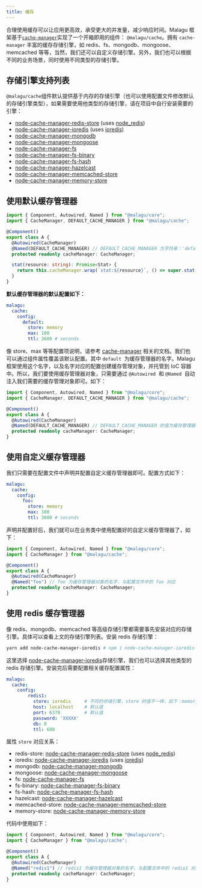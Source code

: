 ```yaml
---
title: 缓存
---
```


合理使用缓存可以让应用更高效，承受更大的并发量，减少响应时间。Malagu 框架基于[`cache-manager`](https://www.npmjs.com/package/cache-manager)实现了一个开箱即用的组件： `@malagu/cache`。拥有 `cache-manager` 丰富的缓存存储引擎，如 redis、fs、mongodb、mongoose、memcached 等等，当然，我们还可以自定义存储引擎。另外，我们也可以根据不同的业务场景，同时使用不同类型的存储引擎。

## 存储引擎支持列表

`@malagu/cache`组件默认提供基于内存的存储引擎（也可以使用配置文件修改默认的存储引擎类型），如果需要使用他类型的存储引擎，请在项目中自行安装需要的引擎：

- [node-cache-manager-redis-store](https://github.com/dabroek/node-cache-manager-redis-store) (uses [node_redis](https://github.com/NodeRedis/node_redis))
- [node-cache-manager-ioredis](https://github.com/dabroek/node-cache-manager-ioredis) (uses [ioredis](https://github.com/luin/ioredis))
- [node-cache-manager-mongodb](https://github.com/v4l3r10/node-cache-manager-mongodb)
- [node-cache-manager-mongoose](https://github.com/disjunction/node-cache-manager-mongoose)
- [node-cache-manager-fs](https://github.com/hotelde/node-cache-manager-fs)
- [node-cache-manager-fs-binary](https://github.com/sheershoff/node-cache-manager-fs-binary)
- [node-cache-manager-fs-hash](https://github.com/rolandstarke/node-cache-manager-fs-hash)
- [node-cache-manager-hazelcast](https://github.com/marudor/node-cache-manager-hazelcast)
- [node-cache-manager-memcached-store](https://github.com/theogravity/node-cache-manager-memcached-store)
- [node-cache-manager-memory-store](https://github.com/theogravity/node-cache-manager-memory-store)

## 使用默认缓存管理器

```typescript
import { Component, Autowired, Named } from "@malagu/core";
import { CacheManager, DEFAULT_CACHE_MANAGER } from "@malagu/cache";

@Component()
export class A {
  @Autowired(CacheManager)
  @Named(DEFAULT_CACHE_MANAGER) // DEFAULT_CACHE_MANAGER 为字符串：'default'
  protected readonly cacheManager: CacheManager;

  stat(resource: string): Promise<Stat> {
    return this.cacheManager.wrap(`stat:${resource}`, () => super.stat(resource));
  }
}
```

**默认缓存管理器的默认配置如下：**

```yaml
malagu:
  cache:
    config:
      default:
        store: memory
        max: 100
        ttl: 3600 # seconds
```

像 store、max 等等配置项说明，请参考 [cache-manager](https://www.npmjs.com/package/cache-manager) 相关的文档。我们也可以通过组件属性覆盖该默认配置。其中 `default`  为缓存管理器的名字。Malagu 框架使用这个名字，以及名字对应的配置创建缓存管理对象，并托管到 IoC 容器中。所以，我们要使用缓存管理器对象，只需要通过 `@Autowired`  和 `@Named`  自动注入我们需要的缓存管理对象即可。如下：

```typescript
import { Component, Autowired, Named } from "@malagu/core";
import { CacheManager, DEFAULT_CACHE_MANAGER } from "@malagu/cache";

@Component()
export class A {
  @Autowired(CacheManager)
  @Named(DEFAULT_CACHE_MANAGER) // DEFAULT_CACHE_MANAGER 的值为缓存管理器对象的名字
  protected readonly cacheManager: CacheManager;
}
```

## 使用自定义缓存管理器

我们只需要在配置文件中声明并配置自定义缓存管理器即可。配置方式如下：

```yaml
malagu:
  cache:
    config:
      foo:
        store: memory
        max: 100
        ttl: 3600 # seconds
```

声明并配置好后，我们就可以在业务类中使用配置好的自定义缓存管理器了，如下：

```typescript
import { Component, Autowired, Named } from "@malagu/core";
import { CacheManager } from "@malagu/cache";

@Component()
export class A {
  @Autowired(CacheManager)
  @Named("foo") // foo 为缓存管理器对象的名字，与配置文件中的 foo 对应
  protected readonly cacheManager: CacheManager;
}
```

## 使用 redis 缓存管理器

像 redis、mongodb、memcached 等高级存储引擎都需要事先安装对应的存储引擎。具体可以查看上文的存储引擎列表。安装 redis 存储引擎：

```bash
yarn add node-cache-manager-ioredis # npm i node-cache-manager-ioredis
```

这里选择 [node-cache-manager-ioredis](https://github.com/dabroek/node-cache-manager-ioredis)存储引擎，我们也可以选择其他类型的 redis 存储引擎。安装完后需要配置相关缓存配置属性：

```yaml
malagu:
  cache:
    config:
    	redis1:
          store: ioredis     # 不同的存储引擎，store 的值不一样，如下：memory、redis-store 等
          host: localhost    # 默认值
          port: 6379         # 默认值
          password: 'XXXXX'
          db: 0
          ttl: 600
```

属性 `store` 对应关系：

- redis-store: [node-cache-manager-redis-store](https://github.com/dabroek/node-cache-manager-redis-store) (uses [node_redis](https://github.com/NodeRedis/node_redis))
- ioredis: [node-cache-manager-ioredis](https://github.com/dabroek/node-cache-manager-ioredis) (uses [ioredis](https://github.com/luin/ioredis))
- mongodb: [node-cache-manager-mongodb](https://github.com/v4l3r10/node-cache-manager-mongodb)
- mongoose: [node-cache-manager-mongoose](https://github.com/disjunction/node-cache-manager-mongoose)
- fs: [node-cache-manager-fs](https://github.com/hotelde/node-cache-manager-fs)
- fs-binary: [node-cache-manager-fs-binary](https://github.com/sheershoff/node-cache-manager-fs-binary)
- fs-hash: [node-cache-manager-fs-hash](https://github.com/rolandstarke/node-cache-manager-fs-hash)
- hazelcast: [node-cache-manager-hazelcast](https://github.com/marudor/node-cache-manager-hazelcast)
- memcached-store: [node-cache-manager-memcached-store](https://github.com/theogravity/node-cache-manager-memcached-store)
- memory-store: [node-cache-manager-memory-store](https://github.com/theogravity/node-cache-manager-memory-store)

代码中使用如下：
​

```typescript
import { Component, Autowired, Named } from "@malagu/core";
import { CacheManager } from "@malagu/cache";

@Component()
export class A {
  @Autowired(CacheManager)
  @Named("redis1") // redis1 为缓存管理器对象的名字，与配置文件中的 redis1 对应
  protected readonly cacheManager: CacheManager;
}
```
